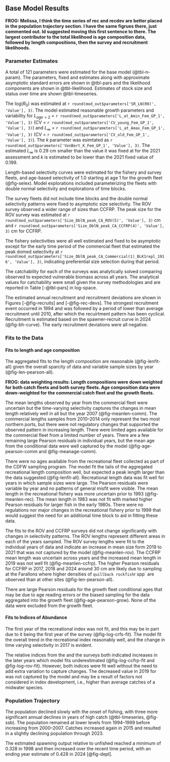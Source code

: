## Base Model Results {#sec-base-results}

**FROG: Melissa, I think the time series of rec and recdev are better placed in the population trajectory section. I have the same figrues there, just commented out. Id suggested moving this first sentence to there. The largest contributor to the total likelihood is age composition data, followed by length compositions, then the survey and recruitment likelihoods.**

### Parameter Estimates

A total of 121 parameters were estimated for the base model (@tbl-n-param). The parameters, fixed and estimates along with approximate asymptotic standard errors are shown in @tbl-pars and the likelihood components are shown in @tbl-likelihood. Estimates of stock size and status over time are shown  @tbl-timeseries. 

The log($R_0$) was estimated at `r round(mod_out$parameters['SR_LN(R0)', 'Value'], 3)`. The model estimated reasonable growth parameters and variability for 
$L_{age=2}$ = `r round(mod_out$parameters['L_at_Amin_Fem_GP_1', 'Value'], 3)` 
(CV = `r round(mod_out$parameters['CV_young_Fem_GP_1', 'Value'], 3)`) and 
$L_{\infty}$ = `r round(mod_out$parameters['L_at_Amax_Fem_GP_1', 'Value'], 3)` 
(CV = `r round(mod_out$parameters['CV_old_Fem_GP_1', 'Value'], 3)`).  The $k$ parameter was esimtated as 
`r round(mod_out$parameters['VonBert_K_Fem_GP_1', 'Value'], 3)`. The estimated $L_{\infty}$ is 0.29 cm smaller than the value it was fixed at for the 2021 assessment and $k$ is estimated to be lower than the 2021 fixed value of 0.199.

Length-based selectivity curves were estimated for the fishery and survey fleets, and age-based selectivity of 1.0 starting at age 1 for the growth fleet (@fig-selex). Model explorations included parameterizing the fleets with double normal selectivity and explorations of time blocks. 

The survey fleets did not include time blocks and the double normal selectivity patterns were fixed to asymptotic size selectivity.  The ROV survey observed a wider range of sizes than CCFRP.  The peak size for the ROV survey was estimated at
`r round(mod_out$parameters['Size_DblN_peak_CA_ROV(5)', 'Value'], 3)` cm and 
`r round(mod_out$parameters['Size_DblN_peak_CA_CCFRP(4)', 'Value'], 3)` cm for CCFRP.

The fishery selectivities were all well estimated and fixed to be asymptotic except for the early time period of the commercial fleet that estimated the peak domed selectivity at `r round(mod_out$parameters['Size_DblN_peak_CA_Commercial(1)_BLK1repl_1916', 'Value'], 3)`, indicating preferential size selection during that period.

The catchability for each of the surveys was analytically solved comparing observed to expected vulnerable biomass across all years. The analytical values for catchability were small given the survey methodologies and are reported in Table [-@tbl-pars] in log-space.

 
The estimated annual recruitment and recruitment deviations are shown in  Figures [-@fig-recruits] and [-@fig-rec-devs].  The strongest recruitment event occurred in 1994 and was followed by a period of lower than average recruitment until 2010, after which the recuirtment pattern has been cyclical. Recruitment is estimated based on the spawner-recruit curve in 2024 (@fig-bh-curve). The early recruitment deviations were all negative.

### Fits to the Data

#### Fits to length and age composition

The aggregated fits to the length composition are reasonable (@fig-lenfit-all) given the overall sparcity of data and variable sample sizes by year (@fig-len-pearson-all).

 **FROG: data weighting results: Length compositions were down weighted for both catch fleets and both survey fleets.  Age composition data were down-weighted for the commercial catch fleet and the growth fleets.**

The mean lengths observed by year from the commercial fleet were uncertain but the time-varying selectivity captures the changes in mean length relatively well in all but the year 2007 (@fig-meanlen-comm). The commercial lengths samples from 2010--2014 only represent the two most northern ports, but there were not regulatory changes that supported the observed pattern in increasing length. There were limited ages available for the commercial fleet from a limited number of years. There are a few remaining large Pearson residuals in individual years, but the mean age from the conditional data were well captured by the model (@fig-age-pearson-comm and @fig-meanage-comm).

There were no ages available from the recreational fleet collected as part of the CDFW \gls{crfs} sampling program. The model fit the tails of the aggregated recreational length composition well, but expected a peak length larger than the data suggested (@fig-lenfit-all).  Recreational length data was fit well for years in which sample sizes were large. The Pearson residuals were variable by year and no patterns of general misfit were visible. The mean length in the recreational fishery was more uncertain prior to 1993 (@fig-meanlen-rec).  The mean length in 1983 was not fit with marked higher Pearson residuals for larger fish in the early 1980s.  There were no regulations nor major changes in the recreational fishery prior to 1999 that would suggest the need for an additional time block to aid in fitting these data. 


The fits to the ROV and CCFRP surveys did not change significantly with changes in selectivity patterns. The ROV lengths represent different areas in each of the years sampled. The ROV survey lengths were fit to the individual years of data and indicate an increase in mean size form 2019 to 2021 that was not captured by the model (@fig-meanlen-rov). The CCFRP mean length was uncertain across years and the increased mean length in 2019 was not well fit (@fig-meanlen-ccfrp). The higher Pearson residuals for CCFRP in 2017, 2018 and 2024 around 30 cm are likely due to sampling at the Farallons where higher densities of `quillback rockfish`r spp` are observed than at other sites (@fig-len-pearson-all).

There are large Pearson residuals for the growth fleet conditional ages that may be due to age reading errors or the biased sampling for the data aggregated into the growth fleet (@fig-age-pearson-grow). None of the data were excluded from the growth fleet.

#### Fits to Indices of Abundance

The first year of the recreational index was not fit, and this may be in part due to it being the first year of the survey (@fig-log-crfs-fit). The model fit the overall trend in the recreational index reasonably well, and the change in time varying selectivity in 2017 is evident.

The relative indices from the \gls{s-ccfrp} and the \gls{rov} surveys both indicated increases in the later years which model fits underestimated (@fig-log-ccfrp-fit and @fig-log-rov-fit). However, both indices were fit well without the need to add extra variation to capture changes.  The decreased value in 2019 for \gls{s-ccfrp} was not captured by the model and may be a result of factors not considered in index development, i.e., higher than average catches of a midwater species.

### Population Trajectory

The population declined slowly with the onset of fishing, with three more significant annual declines in years of high catch (@tbl-timeseries,  @fig-ssb). The population remained at lower levels from 1994--1999 before increasing from 2000--2007. Catches increased again in 2015 and resulted in a slightly declining population through 2023.  

The estimated spawning output relative to unfished reached a minimum of 0.328 in 1998 and then increased over the recent time period, with an ending year estimate of 0.428 in 2024 [@fig-depl].

<!-- Time-series of total biomass, summary biomass, and spawning biomass (and/or spawning output), depletion relative to B0, recruitment and fishing mortality (1-SPR) (or exploitation rate estimates if fishing mortality not available) (table and figures).  -->
